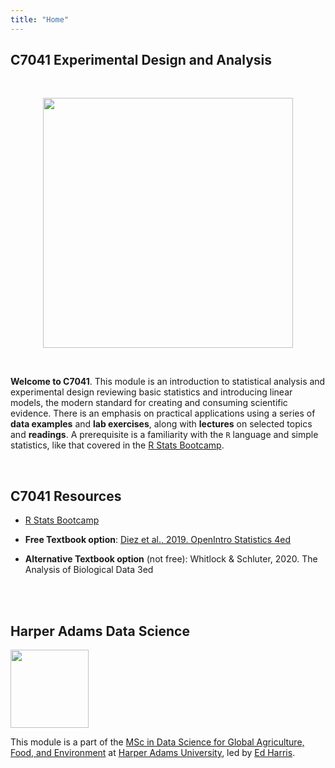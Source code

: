 ```yaml
---
title: "Home"
---
```


## C7041 Experimental Design and Analysis

<center>

<br>

![](img/C7041-slide.png){width="400"}
</center>

<br>

**Welcome to C7041**. This module is an introduction to statistical analysis and experimental design reviewing basic statistics and introducing linear models, the modern standard for creating and consuming scientific evidence. There is an emphasis on practical applications using a series of **data examples** and **lab exercises**, along with **lectures** on selected topics and **readings**. A prerequisite is a familiarity with the `R` language and simple statistics, like that covered in the [R Stats Bootcamp](https://rstats-bootcamp.github.io/website/).

<br>

## C7041 Resources

-   [R Stats Bootcamp](https://rstats-bootcamp.github.io/website/)

-   **Free Textbook option**: [Diez et al., 2019. OpenIntro Statistics 4ed](https://leanpub.com/os)

-   **Alternative Textbook option** (not free): Whitlock & Schluter, 2020. The Analysis of Biological Data 3ed


<br><br>

## Harper Adams Data Science

![](img/HDS.png){fig-alt="Harper Data Science" width="125"}

This module is a part of the [MSc in Data Science for Global Agriculture, Food, and Environment](https://www.harper-adams.ac.uk/courses/postgraduate/201194/data-science-for-global-agriculture-food-and-environment "MSc in Data Science") at [Harper Adams University](https://www.harper-adams.ac.uk/ "Harper Adams University"), led by [Ed Harris](https://www.harper-adams.ac.uk/general/staff/profile/201620/Edwin-Harris/ "Ed's Faculty page").